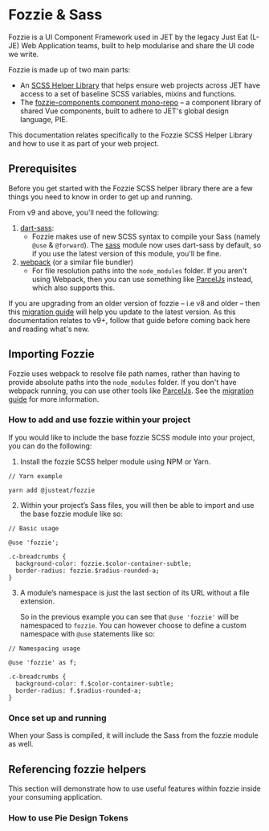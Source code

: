 <Meta title="Documentation/Guides/Fozzie/Fozzie-and-Sass"/>

# Fozzie & Sass

Fozzie is a UI Component Framework used in JET by the legacy Just Eat (L-JE) Web Application teams, built to help modularise and share the UI code we write.

Fozzie is made up of two main parts:

- An [SCSS Helper Library](https://github.com/justeat/fozzie) that helps ensure web projects across JET have access to a set of baseline SCSS variables, mixins and functions.
- The [fozzie-components component mono-repo](https://github.com/justeat/fozzie-components) – a component library of shared Vue components, built to adhere to JET's global design language, PIE.

This documentation relates specifically to the Fozzie SCSS Helper Library and how to use it as part of your web project.

<a name="scheme"></a><h2>Prerequisites</h2>

Before you get started with the Fozzie SCSS helper library there are a few things you need to know in order to get up and running.

From v9 and above, you'll need the following:

1. [dart-sass](https://sass-lang.com/dart-sass):
    - Fozzie makes use of new SCSS syntax to compile your Sass (namely `@use` & `@forward`). The [sass](https://www.npmjs.com/package/sass) module now uses dart-sass by default, so if you use the latest version of this module, you'll be fine.
2. [webpack](https://webpack.js.org/) (or a similar file bundler)
    - For file resolution paths into the `node_modules` folder. If you aren't using Webpack, then you can use something like [ParcelJs](https://parceljs.org/) instead, which also supports this.

If you are upgrading from an older version of fozzie – i.e v8 and older – then this [migration guide](www.google.co.uk) will help you update to the latest version. As this documentation relates to v9+, follow that guide before coming back here and reading what's new.

<a name="scheme"></a><h2>Importing Fozzie</h2>

Fozzie uses webpack to resolve file path names, rather than having to provide absolute paths into the `node_modules` folder. If you don't have webpack running, you can use other tools like [ParcelJs](https://parceljs.org/). See the [migration guide](www.google.co.uk) for more information.

### How to add and use fozzie within your project

If you would like to include the base fozzie SCSS module into your project, you can do the following:

1. Install the fozzie SCSS helper module using NPM or Yarn.

```
// Yarn example

yarn add @justeat/fozzie
```

2. Within your project’s Sass files, you will then be able to import and use the base fozzie module like so:

```
// Basic usage

@use 'fozzie';

.c-breadcrumbs {
  background-color: fozzie.$color-container-subtle;
  border-radius: fozzie.$radius-rounded-a;
}
```

3. A module’s namespace is just the last section of its URL without a file extension.

   So in the previous example you can see that `@use 'fozzie'` will be namespaced to `fozzie`. You can however choose to define a custom namespace with `@use` statements like so:

```
// Namespacing usage

@use 'fozzie' as f;

.c-breadcrumbs {
  background-color: f.$color-container-subtle;
  border-radius: f.$radius-rounded-a;
}
```

### Once set up and running

When your Sass is compiled, it will include the Sass from the fozzie module as well.

<a name="scheme"></a><h2>Referencing fozzie helpers</h2>

This section will demonstrate how to use useful features within fozzie inside your consuming application.

### How to use Pie Design Tokens

